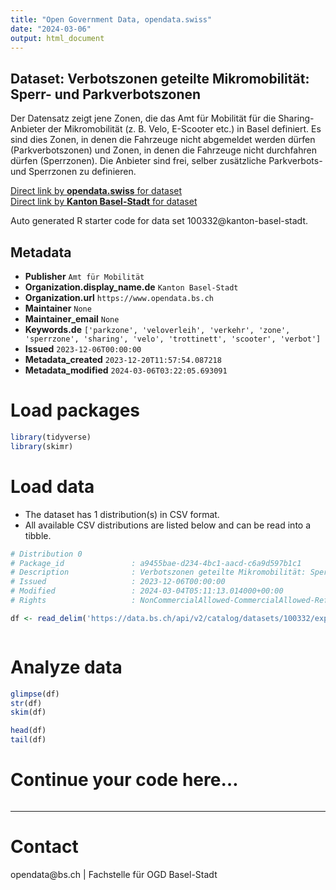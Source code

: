 ```yaml
---
title: "Open Government Data, opendata.swiss"
date: "2024-03-06"
output: html_document
---
```


## Dataset: Verbotszonen geteilte Mikromobilität: Sperr- und Parkverbotszonen

Der Datensatz zeigt jene Zonen, die das Amt für Mobilität für die Sharing-Anbieter der Mikromobilität (z. B. Velo, E-Scooter etc.) in Basel definiert. Es sind dies Zonen, in denen die Fahrzeuge nicht abgemeldet werden dürfen (Parkverbotszonen) und Zonen, in denen die Fahrzeuge nicht durchfahren dürfen (Sperrzonen). Die Anbieter sind frei, selber zusätzliche Parkverbots- und Sperrzonen zu definieren.

[Direct link by **opendata.swiss** for dataset](https://opendata.swiss/de/dataset/verbotszonen-geteilte-mikromobilitat-sperr-und-parkverbotszonen)<br>
[Direct link by **Kanton Basel-Stadt** for dataset](https://data.bs.ch/explore/dataset/100332/)

Auto generated R starter code for data set 100332@kanton-basel-stadt.

## Metadata

- **Publisher** `Amt für Mobilität`
- **Organization.display_name.de** `Kanton Basel-Stadt`
- **Organization.url** `https://www.opendata.bs.ch`
- **Maintainer** `None`
- **Maintainer_email** `None`
- **Keywords.de** `['parkzone', 'veloverleih', 'verkehr', 'zone', 'sperrzone', 'sharing', 'velo', 'trottinett', 'scooter', 'verbot']`
- **Issued** `2023-12-06T00:00:00`
- **Metadata_created** `2023-12-20T11:57:54.087218`
- **Metadata_modified** `2024-03-06T03:22:05.693091`


# Load packages

```r

library(tidyverse)
library(skimr)

```

# Load data

-   The dataset has 1 distribution(s) in CSV format.
-   All available CSV distributions are listed below and can be read into a tibble.

```r

# Distribution 0
# Package_id               : a9455bae-d234-4bc1-aacd-c6a9d597b1c1
# Description              : Verbotszonen geteilte Mikromobilität: Sperr- und Parkverbotszonen (csv)
# Issued                   : 2023-12-06T00:00:00
# Modified                 : 2024-03-04T05:11:13.014000+00:00
# Rights                   : NonCommercialAllowed-CommercialAllowed-ReferenceRequired

df <- read_delim('https://data.bs.ch/api/v2/catalog/datasets/100332/exports/csv')



```

# Analyze data

```r

glimpse(df)
str(df)
skim(df)

head(df)
tail(df)

```

# Continue your code here...

```r

```

------------------------------------------------------------------------

# Contact

opendata@bs.ch | Fachstelle für OGD Basel-Stadt
